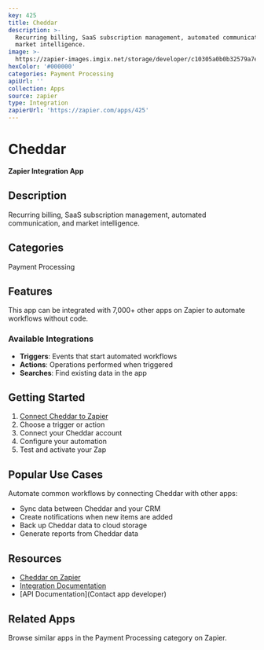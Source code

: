 ```yaml
---
key: 425
title: Cheddar
description: >-
  Recurring billing, SaaS subscription management, automated communication, and
  market intelligence.
image: >-
  https://zapier-images.imgix.net/storage/developer/c10305a0b0b32579a7e446fb4b2fd8e0.png?auto=format%2Ccompress&ixlib=python-3.0.0&q=50
hexColor: '#000000'
categories: Payment Processing
apiUrl: ''
collection: Apps
source: zapier
type: Integration
zapierUrl: 'https://zapier.com/apps/425'
---
```

# Cheddar

**Zapier Integration App**

## Description

Recurring billing, SaaS subscription management, automated communication, and market intelligence.

## Categories

Payment Processing

## Features

This app can be integrated with 7,000+ other apps on Zapier to automate workflows without code.

### Available Integrations

- **Triggers**: Events that start automated workflows
- **Actions**: Operations performed when triggered
- **Searches**: Find existing data in the app

## Getting Started

1. [Connect Cheddar to Zapier](https://zapier.com/apps/425)
2. Choose a trigger or action
3. Connect your Cheddar account
4. Configure your automation
5. Test and activate your Zap

## Popular Use Cases

Automate common workflows by connecting Cheddar with other apps:

- Sync data between Cheddar and your CRM
- Create notifications when new items are added
- Back up Cheddar data to cloud storage
- Generate reports from Cheddar data

## Resources

- [Cheddar on Zapier](https://zapier.com/apps/425)
- [Integration Documentation](https://zapier.com/apps/425/integrations)
- [API Documentation](Contact app developer)

## Related Apps

Browse similar apps in the Payment Processing category on Zapier.

